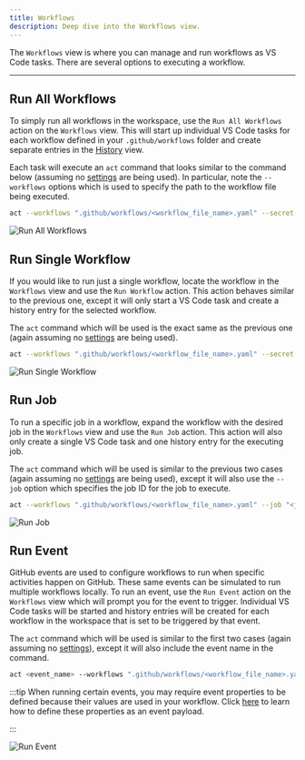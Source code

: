 ```yaml
---
title: Workflows
description: Deep dive into the Workflows view.
---
```



The `Workflows` view is where you can manage and run workflows as VS Code tasks. There are several options to executing a workflow.

<CardGrid>
   <LinkCard title="🗃️ Run All Workflows" href="#run-all-workflows" description="Run all workflows in the workspace."/>
   <LinkCard title="📜 Run Single Workflow" href="#run-single-workflow" description="Run a single workflow in the workspace."/>
   <LinkCard title="🚀 Run Job" href="#run-job" description="Run a specific job in a workflow."/>
   <LinkCard title="⚡ Run Event" href="#run-event" description="Run multiple workflows using a GitHub event."/>
</CardGrid>

---

## Run All Workflows

To simply run all workflows in the workspace, use the `Run All Workflows` action on the `Workflows` view. This will start up individual VS Code tasks for each workflow defined in your `.github/workflows` folder and create separate entries in the <a href="/github-local-actions-docs/usage/history">History</a> view.

Each task will execute an `act` command that looks similar to the command below (assuming no <a href="/github-local-actions-docs/usage/settings">settings</a> are being used). In particular, note the `--workflows` options which is used to specify the path to the workflow file being executed.

```sh
act --workflows ".github/workflows/<workflow_file_name>.yaml" --secret-file "" --var-file "" --input-file "" --eventpath ""
```

![Run All Workflows](../../../assets/run-all-workflows.png)

## Run Single Workflow

If you would like to run just a single workflow, locate the workflow in the `Workflows` view and use the `Run Workflow` action. This action behaves similar to the previous one, except it will only start a VS Code task and create a history entry for the selected workflow.

The `act` command which will be used is the exact same as the previous one (again assuming no <a href="/github-local-actions-docs/usage/settings">settings</a> are being used).

```sh
act --workflows ".github/workflows/<workflow_file_name>.yaml" --secret-file "" --var-file "" --input-file "" --eventpath ""
```

![Run Single Workflow](../../../assets/run-single-workflow.png)

## Run Job

To run a specific job in a workflow, expand the workflow with the desired job in the `Workflows` view and use the `Run Job` action. This action will also only create a single VS Code task and one history entry for the executing job.

The `act` command which will be used is similar to the previous two cases (again assuming no <a href="/github-local-actions-docs/usage/settings">settings</a> are being used), except it will also use the `--job` option which specifies the job ID for the job to execute.

```sh
act --workflows ".github/workflows/<workflow_file_name>.yaml" --job "<job_id>" --secret-file "" --var-file "" --input-file "" --eventpath ""
```

![Run Job](../../../assets/run-job.png)

## Run Event

GitHub events are used to configure workflows to run when specific activities happen on GitHub. These same events can be simulated to run multiple workflows locally. To run an event, use the `Run Event` action on the `Workflows` view which will prompt you for the event to trigger. Individual VS Code tasks will be started and history entries will be created for each workflow in the workspace that is set to be triggered by that event.

The `act` command which will be used is similar to the first two cases (again assuming no <a href="/github-local-actions-docs/usage/settings">settings</a>), except it will also include the event name in the command.

```sh
act <event_name> --workflows ".github/workflows/<workflow_file_name>.yaml" --secret-file "" --var-file "" --input-file "" --eventpath ""
```

:::tip
When running certain events, you may require event properties to be defined because their values are used in your workflow. Click <a href="/github-local-actions-docs/usage/settings#payloads">here</a> to learn how to define these properties as an event payload.

:::

![Run Event](../../../assets/run-event.png)
